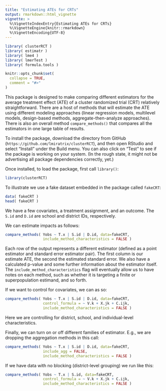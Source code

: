 ```yaml
---
title: "Estimating ATEs for CRTs"
output: rmarkdown::html_vignette
vignette: >
  %\VignetteIndexEntry{Estimating ATEs for CRTs}
  %\VignetteEngine{knitr::rmarkdown}
  %\VignetteEncoding{UTF-8}
---
```


```r
library( clusterRCT )
library( estimatr )
library( lme4 )
library( lmerTest )
library( formula.tools )

knitr::opts_chunk$set(
  collapse = TRUE,
  comment = "#>"
)
```

This package is designed to make comparing different estimators for the average treatment effect (ATE) of a cluster randomized trial (CRT) relatively straightforward.
There are a host of methods that will estimate the ATE using different modeling approaches (linear regression models, multilevel models, design-based methods, aggregate-then-analyze approaches).
There is also an overall method `compare_methods()` that compares all the estimators in one large table of results.

<!--
This doesn't work yet since package is private.
To install the package off of GitHub you can do this:

```r
devtools::install_github( "https://github.com/lmiratrix/clusterRCT" )
```
-->

To install the package, download the directory from GitHub (`https://github.com/lmiratrix/clusterRCT`), and then open RStudio and select "Install" under the Build menu.  You can also click on "Test" to see if the package is working on your system. (In the rough state, it might not be advertising all package dependencies correctly, yet.)

Once installed, to load the package, first call `library()`:
```r
library(clusterRCT)
```


To illustrate we use a fake dataset embedded in the package called `fakeCRT`:

```r
data( fakeCRT )
head( fakeCRT )
```

We have a few covariates, a treatment assignment, and an outcome.  The `S.id` and `D.id` are school and district IDs, respectively.

We can estimate impacts as follows:

```r
compare_methods( Yobs ~ T.x | S.id | D.id, data=fakeCRT, 
                 include_method_characteristics = FALSE )
```

Each row of the output represents a different estimator (defined as a point estimator and standard error estimator pair).
The first column is our estimate ATE, the second the estimated standard error.  We also have a calculated p-value and some further information about the estimator itself.
The `include_method_characteristics` flag will eventually allow us to have notes on each method, such as whether it is targeting a finite or superpopulation estimand, and so forth.

If we want to control for covariates, we can as so:

```r
compare_methods( Yobs ~ T.x | S.id | D.id, data=fakeCRT,
                 control_formula = ~ V.k + X.jk + C.ijk,
                 include_method_characteristics = FALSE )

```

Here we are controlling for district, school, and individual-level characteristics.

Finally, we can turn on or off different families of estimator. E.g., we are dropping the aggregation methods in this call:

```r
compare_methods( Yobs ~ T.x | S.id | D.id, data=fakeCRT,
                 include_agg = FALSE,
                 include_method_characteristics = FALSE )

```


If we have data with no blocking (district-level grouping) we run like this:
```r

compare_methods( Yobs ~ T.x | S.id, data=fakeCRT,
                 control_formula = ~ V.k + X.jk + C.ijk,
                 include_method_characteristics = FALSE )

```
